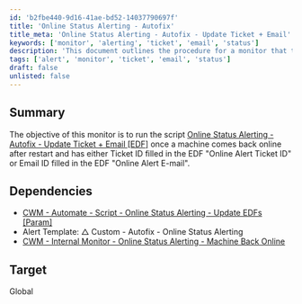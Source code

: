 ```yaml
---
id: 'b2fbe440-9d16-41ae-bd52-14037790697f'
title: 'Online Status Alerting - Autofix'
title_meta: 'Online Status Alerting - Autofix - Update Ticket + Email'
keywords: ['monitor', 'alerting', 'ticket', 'email', 'status']
description: 'This document outlines the procedure for a monitor that triggers the Online Status Alerting - Autofix script when a machine comes back online after a restart, ensuring that the appropriate Ticket ID or Email ID is utilized from the EDF settings for notifications.'
tags: ['alert', 'monitor', 'ticket', 'email', 'status']
draft: false
unlisted: false
---
```

## Summary

The objective of this monitor is to run the script [Online Status Alerting - Autofix - Update Ticket + Email [EDF]](https://proval.itglue.com/DOC-5078775-13284609) once a machine comes back online after restart and has either Ticket ID filled in the EDF "Online Alert Ticket ID" or Email ID filled in the EDF "Online Alert E-mail".

## Dependencies

- [CWM - Automate - Script - Online Status Alerting - Update EDFs [Param]](https://proval.itglue.com/DOC-5078775-13284610)
- Alert Template: △ Custom - Autofix - Online Status Alerting
- [CWM - Internal Monitor - Online Status Alerting - Machine Back Online](https://proval.itglue.com/DOC-5078775-13284611)

## Target

Global











